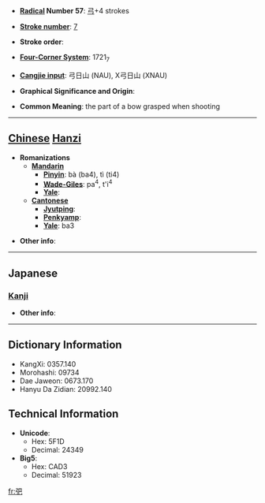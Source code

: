 * '''[[Wiktionary:Chinese radical index| Radical]] Number 57''': [[Wiktionary:Chinese radical index 弓|弓]]+4 strokes

* '''[[Wiktionary:Chinese total strokes index|Stroke number]]''': [[Wiktionary:Chinese total strokes index 7|7]]

* '''Stroke order''': 

* '''[[Wiktionary:Chinese four corner index|Four-Corner System]]''': 1721<sub>7</sub>

* '''[[Wiktionary:Chinese Cangjie index|Cangjie input]]''': 弓日山 (NAU), X弓日山 (XNAU)

* '''Graphical Significance and Origin''': 

* '''Common Meaning''': the part of a bow grasped when shooting

----

== [[Chinese]] [[Hanzi]] ==

* '''Romanizations'''
** '''[[Mandarin]]'''
*** '''[[Pinyin]]''': bà (ba4), tì (ti4)
*** '''[[Wade-Giles]]''': pa<sup>4</sup>, t'i<sup>4</sup>
*** '''[[Yale]]''': 
** '''[[Cantonese]]'''
*** '''[[Jyutping]]''':
*** '''[[Penkyamp]]''': 
*** '''[[Yale]]''': ba3

* '''Other info''': 

----

==Japanese==
===[[Kanji]]===
{{kanji|on readings=[[は]] (ha), [[へ]] (he)
|kun readings=[[ゆずか]] (yuzuka), [[つか]] (tsuka)
}}

* '''Other info''':  

----

== Dictionary Information ==

* KangXi: 0357.140
* Morohashi: 09734
* Dae Jaweon: 0673.170
* Hanyu Da Zidian: 20992.140

== Technical Information ==

* '''Unicode''':
** Hex: 5F1D
** Decimal: 24349
* '''Big5''':
** Hex: CAD3
** Decimal: 51923

[[fr:弝]]